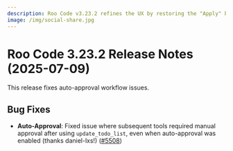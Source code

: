 ```yaml
---
description: Roo Code v3.23.2 refines the UX by restoring the "Apply" button for diffs and enhancing terminal command performance, ensuring a smoother and more efficient development workflow.
image: /img/social-share.jpg
---
```


# Roo Code 3.23.2 Release Notes (2025-07-09)

This release fixes auto-approval workflow issues.

## Bug Fixes

* **Auto-Approval**: Fixed issue where subsequent tools required manual approval after using `update_todo_list`, even when auto-approval was enabled (thanks daniel-lxs!) ([#5508](https://github.com/RooCodeInc/Roo-Code/pull/5508))